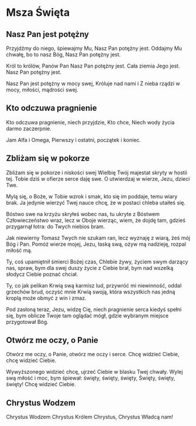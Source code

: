
# Msza Święta

## Nasz Pan jest potężny
<Lyrics>

Przyjdźmy do niego, śpiewajmy Mu,
Nasz Pan potężny jest.
Oddajmy Mu chwałę, bo to nasz Bóg,
Nasz Pan potężny jest.

Król to królów, Panów Pan
Nasz Pan potężny jest.
Cała ziemia Jego jest.
Nasz Pan potężny jest.

Nasz Pan jest potężny w mocy swej,
Króluje nad nami i
Z nieba rządzi w mocy, miłości, mądrości swej.

</Lyrics>

## Kto odczuwa pragnienie
<Lyrics>

Kto odczuwa pragnienie, niech przyjdzie,
Kto chce,
Niech wody życia darmo zaczerpnie.

Jam Alfa i Omega,
Pierwszy i ostatni,
początek i koniec.

</Lyrics>

## Zbliżam się w pokorze
<Lyrics>

Zbliżam się w pokorze
i niskości swej
Wielbię Twój majestat
skryty w hostii tej.
Tobie dziś w ofierze
serce daję swe.
O utwierdzaj w wierze,
Jezu, dzieci Twe.

Mylą się, o Boże,
w Tobie wzrok i smak,
kto się im poddaje,
temu wiary brak.
Ja jedynie wierzyć
Twej nauce chcę,
że w postaci chleba
utaiłeś się.

Bóstwo swe na krzyżu
skryłeś wobec nas,
tu ukryte z Bóstwem
Człowieczeństwo wraz,
lecz w Oboje wierząc,
wiem, że dojdę tam,
gdzieś przygarnął łotra:
do Twych niebios bram.

Jak niewierny Tomasz
Twych nie szukam ran,
lecz wyznaję z wiarą,
żeś mój Bóg i Pan.
Pomóż wierze mojej,
Jezu, łaską swą,
ożyw mą nadzieję,
rozpal miłość mą.

Ty, coś upamiętnił
śmierci Bożej czas,
Chlebie żywy, życiem
swym darzący nas,
spraw, bym dla swej duszy
życie z Ciebie brał,
bym nad wszelką słodycz
Ciebie poznać chciał.

Ty, co jak pelikan
Krwią swą karmisz lud,
przywróć mi niewinność,
oddal grzechów brud,
oczyść mnie Krwią swoją,
która wszystkich nas
jedną kroplą może
obmyć z win i zmaz.

Pod zasłoną teraz,
Jezu, widzę Cię,
niech pragnienie serca
kiedyś spełni się,
bym oblicze Twoje
tam oglądać mógł,
gdzie wybranym miejsce
przygotował Bóg.

</Lyrics>

## Otwórz me oczy, o Panie
<Lyrics>

Otwórz me oczy, o Panie,
otwórz me oczy i serce.
Chcę widzieć Ciebie,
chcę widzieć Ciebie.

Wywyższonego widzieć chcę,
ujrzeć Ciebie w blasku Twej chwały.
Wylej swą miłość i moc,
bym śpiewał: święty, święty, święty,
Święty, święty, święty!
Chcę widzieć Ciebie.

</Lyrics>

## Chrystus Wodzem
<Lyrics>

Chrystus Wodzem
Chrystus Królem
Chrystus, Chrystus
Władcą nam!

</Lyrics>

